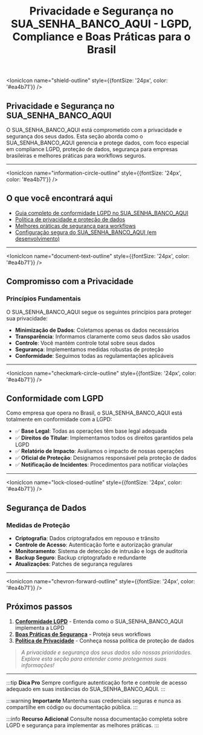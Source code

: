 ﻿---
sidebar_position: 1
title: Privacidade e Segurança no SUA_SENHA_BANCO_AQUI - LGPD, Compliance e Boas Práticas para o Brasil
description: Aprenda sobre privacidade, segurança de dados, compliance LGPD e melhores práticas para proteger workflows e dados no SUA_SENHA_BANCO_AQUI, com foco no mercado brasileiro.
keywords: [SUA_SENHA_BANCO_AQUI, privacidade, segurança, lgpd, compliance, proteção de dados, segurança de dados SUA_SENHA_BANCO_AQUI, boas práticas de privacidade, workflows seguros, compliance LGPD, segurança workflows SUA_SENHA_BANCO_AQUI]
---

<IonicIcon name="shield-outline" style={{fontSize: '24px', color: '#ea4b71'}} />

## Privacidade e Segurança no SUA_SENHA_BANCO_AQUI

O SUA_SENHA_BANCO_AQUI está comprometido com a privacidade e segurança dos seus dados. Esta seção aborda como o SUA_SENHA_BANCO_AQUI gerencia e protege dados, com foco especial em compliance LGPD, proteção de dados, segurança para empresas brasileiras e melhores práticas para workflows seguros.

---

<IonicIcon name="information-circle-outline" style={{fontSize: '24px', color: '#ea4b71'}} />

## O que você encontrará aqui

- [Guia completo de conformidade LGPD no SUA_SENHA_BANCO_AQUI](./lgpd-compliance)
- [Política de privacidade e proteção de dados](./privacy)
- [Melhores práticas de segurança para workflows](./security-best-practices)
- [Configuração segura do SUA_SENHA_BANCO_AQUI (em desenvolvimento)](./security-configuration)

---

<IonicIcon name="document-text-outline" style={{fontSize: '24px', color: '#ea4b71'}} />

## Compromisso com a Privacidade

### Princípios Fundamentais

O SUA_SENHA_BANCO_AQUI segue os seguintes princípios para proteger sua privacidade:

- **Minimização de Dados**: Coletamos apenas os dados necessários
- **Transparência**: Informamos claramente como seus dados são usados
- **Controle**: Você mantém controle total sobre seus dados
- **Segurança**: Implementamos medidas robustas de proteção
- **Conformidade**: Seguimos todas as regulamentações aplicáveis

---

<IonicIcon name="checkmark-circle-outline" style={{fontSize: '24px', color: '#ea4b71'}} />

## Conformidade com LGPD

Como empresa que opera no Brasil, o SUA_SENHA_BANCO_AQUI está totalmente em conformidade com a LGPD:

- ✅ **Base Legal**: Todas as operações têm base legal adequada
- ✅ **Direitos do Titular**: Implementamos todos os direitos garantidos pela LGPD
- ✅ **Relatório de Impacto**: Avaliamos o impacto de nossas operações
- ✅ **Oficial de Proteção**: Designamos responsável pela proteção de dados
- ✅ **Notificação de Incidentes**: Procedimentos para notificar violações

---

<IonicIcon name="lock-closed-outline" style={{fontSize: '24px', color: '#ea4b71'}} />

## Segurança de Dados

### Medidas de Proteção

- **Criptografia**: Dados criptografados em repouso e trânsito
- **Controle de Acesso**: Autenticação forte e autorização granular
- **Monitoramento**: Sistema de detecção de intrusão e logs de auditoria
- **Backup Seguro**: Backup criptografado e redundante
- **Atualizações**: Patches de segurança regulares

---

<IonicIcon name="chevron-forward-outline" style={{fontSize: '24px', color: '#ea4b71'}} />

## Próximos passos

1. **[Conformidade LGPD](./lgpd-compliance)** - Entenda como o SUA_SENHA_BANCO_AQUI implementa a LGPD
2. **[Boas Práticas de Segurança](./security-best-practices)** - Proteja seus workflows
3. **[Política de Privacidade](./privacy)** - Conheça nossa política de proteção de dados

> *A privacidade e segurança dos seus dados são nossas prioridades. Explore esta seção para entender como protegemos suas informações!*

---

:::tip **Dica Pro**
Sempre configure autenticação forte e controle de acesso adequado em suas instâncias do SUA_SENHA_BANCO_AQUI.
:::

:::warning **Importante**
Mantenha suas credenciais seguras e nunca as compartilhe em código ou documentação pública.
:::

:::info **Recurso Adicional**
Consulte nossa documentação completa sobre LGPD e segurança para implementar as melhores práticas.
:::
